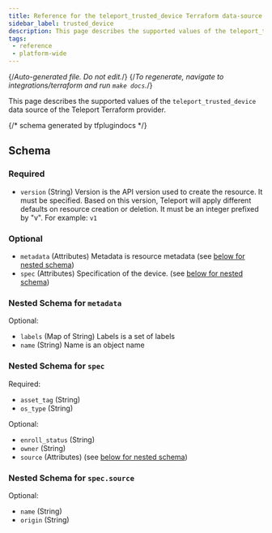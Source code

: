 ```yaml
---
title: Reference for the teleport_trusted_device Terraform data-source
sidebar_label: trusted_device
description: This page describes the supported values of the teleport_trusted_device data-source of the Teleport Terraform provider.
tags:
 - reference
 - platform-wide
---
```


{/*Auto-generated file. Do not edit.*/}
{/*To regenerate, navigate to integrations/terraform and run `make docs`.*/}

This page describes the supported values of the `teleport_trusted_device` data source of the
Teleport Terraform provider.





{/*  schema generated by tfplugindocs */}
## Schema

### Required

- `version` (String) Version is the API version used to create the resource. It must be specified. Based on this version, Teleport will apply different defaults on resource creation or deletion. It must be an integer prefixed by "v". For example: `v1`

### Optional

- `metadata` (Attributes) Metadata is resource metadata (see [below for nested schema](#nested-schema-for-metadata))
- `spec` (Attributes) Specification of the device. (see [below for nested schema](#nested-schema-for-spec))

### Nested Schema for `metadata`

Optional:

- `labels` (Map of String) Labels is a set of labels
- `name` (String) Name is an object name


### Nested Schema for `spec`

Required:

- `asset_tag` (String)
- `os_type` (String)

Optional:

- `enroll_status` (String)
- `owner` (String)
- `source` (Attributes) (see [below for nested schema](#nested-schema-for-specsource))

### Nested Schema for `spec.source`

Optional:

- `name` (String)
- `origin` (String)

